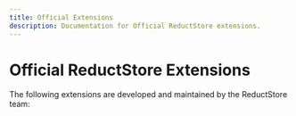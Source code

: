 ```yaml
---
title: Official Extensions
description: Documentation for Official ReductStore extensions.
---
```


<head>
  <link
    rel="canonical"
    href="https://www.reduct.store/docs/extensions/official"
  />
</head>

# Official ReductStore Extensions

The following extensions are developed and maintained by the ReductStore team:


<DocCardList />
